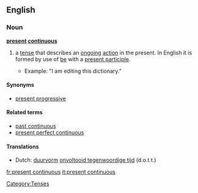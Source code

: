 ==English==

===Noun===
'''[[present]] [[continuous]]'''

# {{grammar}} a [[tense]] that describes an [[ongoing]] [[action]] in the present. In English it is formed by use of [[be]] with a [[present participle]].
#*Example: "I am editing this dictionary."

====Synonyms====
*[[present progressive]]

====Related terms====
*[[past continuous]]
*[[present perfect continuous]]

====Translations====
*Dutch: [[duurvorm]] [[onvoltooid tegenwoordige tijd]] (d.o.t.t.) {{m}}

[[Category:Tenses]]

[[fr:present continuous]]
[[it:present continuous]]